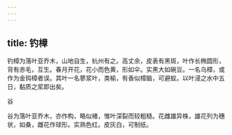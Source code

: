 ```yaml
---
---
---
```

title: 钓樟
---



钓樟为落叶亚乔木，山地自生，杭州有之。高丈余，皮表有黑斑，叶作长椭圆形，背有赤毛，互生。春月开花，花小而色黄，形如伞。实黑大如碗豆。一名乌樟，或作为金钩樟者误。其叶一名蓼浆叶，类榆，有香似樟脑，可避蚁。以叶浸之水中五日，黏质之浆即出矣。

谷

谷为落叶亚乔木，亦作构，略似楮，惟叶深裂而较粗糙。花雌雄异株，雄花列为穗状，如桑，雌花作球形。实熟色红。皮灰白，可制纸。